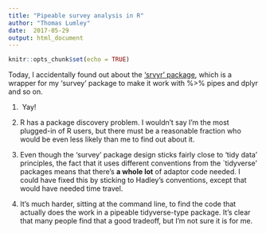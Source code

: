 ```yaml
---
title: "Pipeable survey analysis in R"
author: "Thomas Lumley"
date:  2017-05-29
output: html_document
---
```


```r
knitr::opts_chunk$set(echo = TRUE)
```

Today, I accidentally found out about the [‘srvyr’ package](https://github.com/gergness/srvyr), which is a wrapper for my ‘survey’ package to make it work with %>% pipes and dplyr and so on. 

1.   Yay!  
    
2.  R has a package discovery problem. I wouldn’t say I’m the most plugged-in of R users, but there must be a reasonable fraction who would be even less likely than me to find out about it.  
3.  Even though the ‘survey’ package design sticks fairly close to ‘tidy data’ principles, the fact that it uses different conventions from the `tidyverse’ packages means that there’s **a whole lot** of adaptor code needed. I could have fixed this by sticking to Hadley’s conventions, except that would have needed time travel.
4.  It’s much harder, sitting at the command line, to find the code that actually does the work in a pipeable tidyverse-type package. It’s clear that many people find that a good tradeoff, but I’m not sure it is for me. 
